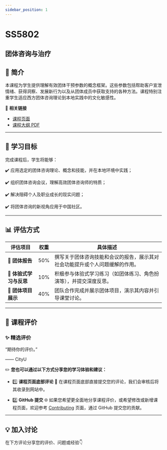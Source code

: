 ```yaml
---
sidebar_position: 1
---
```


# SS5802
## 团体咨询与治疗

## **📘 简介**
本课程为学生提供理解有效团体干预参数的概念框架。这些参数包括帮助客户宣泄情绪、获得洞察、发展新行为以及从团体成员中获取支持的各种方法。课程特别注重学生适应西方团体咨询理论到本地实践中的文化敏感性。

🔗 **相关链接**
- [课程页面](https://www.cityu.edu.hk/catalogue/pg/202425/course/SS5802.htm)
- [课程大纲 PDF](https://www.cityu.edu.hk/catalogue/pg/202425/course/SS5802.pdf)

---

## **🎯 学习目标**

完成课程后，学生将能够：

✔️ 应用选定的团体咨询理论、概念和技能，并在本地环境中实践；

✔️ 组织团体咨询会议，理解高效团体咨询师的特质；

✔️ 解决阻碍个人及职业成长的现实问题；

✔️ 将团体咨询的新视角应用于中国社区。

---

## **📊 评估方式**

| **评估项目**             | **权重** | **具体描述**                                                                                       |
|------------------------|---------|---------------------------------------------------------------------------------------------------|
| **📄 团体报告**          | 50%     | 撰写关于团体咨询技能和会议的报告，展示其对社会功能提升或个人问题缓解的作用。                                           |
| **💬 体验式学习与反思**     | 10%     | 积极参与体验式学习练习（如团体练习、角色扮演等），并提交深度反思。                                                  |
| **🎤 团体项目展示**       | 40%     | 团队合作完成并展示团体项目，演示其内容并引导课堂讨论。                                                         |

---

## **💬 课程评价**

### ✨ **精选评价**
<div className={commentStyles.commentBox}>
    <p className={commentStyles.commentText}>
        “期待你的评价。”
    </p>
    <p className={commentStyles.commentAuthor}>—— CityU</p>
</div>

✏️ **您也可以通过以下方式分享您的学习体验和建议：**

- 1️⃣ **课程页面底部评论**
💬 在课程页面底部直接提交您的评论，我们会审核后将其收录到网站中。

- 2️⃣ **GitHub 提交**
🌐 如果您希望更全面地分享课程评价，或希望修改或新增课程页面，欢迎参考 [Contributing](/contributing) 页面，通过 GitHub 提交您的贡献。

---

## **💡 加入讨论**

在下方评论分享您的评价、问题或经验👇
<Utterances />
